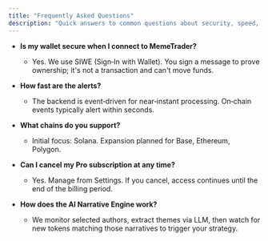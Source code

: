 ```yaml
---
title: "Frequently Asked Questions"
description: "Quick answers to common questions about security, speed, chains, and billing."
---
```


* **Is my wallet secure when I connect to MemeTrader?**
  * Yes. We use SIWE (Sign‑In with Wallet). You sign a message to prove ownership; it's not a transaction and can't move funds.

* **How fast are the alerts?**
  * The backend is event‑driven for near‑instant processing. On‑chain events typically alert within seconds.

* **What chains do you support?**
  * Initial focus: Solana. Expansion planned for Base, Ethereum, Polygon.

* **Can I cancel my Pro subscription at any time?**
  * Yes. Manage from Settings. If you cancel, access continues until the end of the billing period.

* **How does the AI Narrative Engine work?**
  * We monitor selected authors, extract themes via LLM, then watch for new tokens matching those narratives to trigger your strategy.


